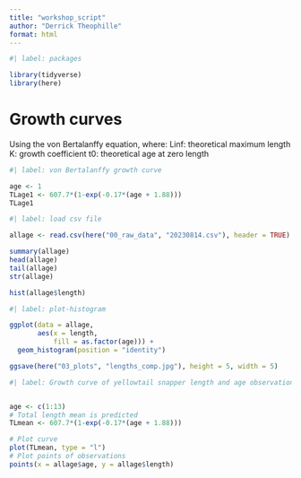 ```yaml
---
title: "workshop_script"
author: "Derrick Theophille"
format: html
---
```


```r
#| label: packages

library(tidyverse)
library(here)
```


# Growth curves

Using the von Bertalanffy equation, where:
Linf: theoretical maximum length
K: growth coefficient
t0: theoretical age at zero length

```r
#| label: von Bertalanffy growth curve

age <- 1
TLage1 <- 607.7*(1-exp(-0.17*(age + 1.88)))
TLage1
```


```r
#| label: load csv file

allage <- read.csv(here("00_raw_data", "20230814.csv"), header = TRUE)

summary(allage)
head(allage)
tail(allage)
str(allage)
```

```r
hist(allage$length)
```

```r
#| label: plot-histogram

ggplot(data = allage,
       aes(x = length, 
           fill = as.factor(age))) +
  geom_histogram(position = "identity")

ggsave(here("03_plots", "lengths_comp.jpg"), height = 5, width = 5)
```

```r
#| label: Growth curve of yellowtail snapper length and age observations


age <- c(1:13)
# Total length mean is predicted
TLmean <- 607.7*(1-exp(-0.17*(age + 1.88)))

# Plot curve
plot(TLmean, type = "l")
# Plot points of observations
points(x = allage$age, y = allage$length)
```


